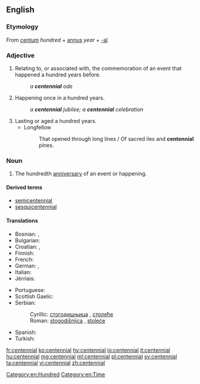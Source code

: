 ==English==

===Etymology===
From {{etyl|la|en}} [[centum]] ''hundred'' + [[annus]] ''year'' + [[-al]]

===Adjective===
{{en-adj|-}}

# Relating to, or associated with, the commemoration of an event that happened a hundred years before.
#: ''a '''centennial''' ode''
# Happening once in a hundred years.
#: ''a '''centennial''' jubilee; a '''centennial''' celebration''
# Lasting or aged a hundred years.
#* Longfellow
#*: That opened through long lines / Of sacred ilex and '''centennial''' pines.

===Noun===
{{wikipedia}}
{{en-noun}}

# The hundredth [[anniversary]] of an event or happening.

====Derived terms====
* [[semicentennial]]
* [[sesquicentennial]]

====Translations====
{{trans-top|100th anniversary}}
* Bosnian: {{t|sh|stogodišnjica|f}}, {{t|sh|stoljeće|n}}
* Bulgarian: {{t|bg|стогодишнина|f}}
* Croatian: {{t|sh|stogodišnjica|f}}, {{t|sh|stoljeće|n}}
* Finnish: {{t|fi|satavuotisjuhla}}
* French: {{t+|fr|centenaire}}
* German: {{t|de|Hundertjahrfeier|f}}, {{t|de|hundertster Jahrestag|m}}
* Italian: {{t+|it|centenario|m}}
* Jèrriais: {{t|roa-jer|chent'naithe|m}}
{{trans-mid}}
* Portuguese: {{t|pt|centenário|m}}
* Scottish Gaelic: {{t|gd|cuimhneachan nan ceud bliadhna|m}}
* Serbian:
*: Cyrillic: [[стогодишњица]] {{g|f}}, [[столеће]] {{g|n}}
*: Roman: [[stogodišnjica]] {{g|f}}, [[stoleće]] {{g|n}}
* Spanish: {{t+|es|centenario|m}}
* Turkish: {{t|tr|yüzüncü yıldönümü}}
{{trans-bottom}}

[[Category:en:Hundred]]
[[Category:en:Time]]

[[fr:centennial]]
[[ko:centennial]]
[[hy:centennial]]
[[io:centennial]]
[[it:centennial]]
[[hu:centennial]]
[[mg:centennial]]
[[ml:centennial]]
[[pl:centennial]]
[[sv:centennial]]
[[ta:centennial]]
[[vi:centennial]]
[[zh:centennial]]